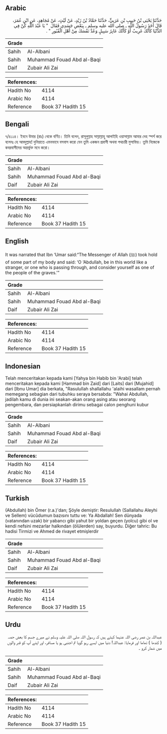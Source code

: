 ## Arabic


<div dir="rtl" lang="ar" style={{fontSize:'larger',backgroundColor:'#f8f9fa',padding:20}}>
حَدَّثَنَا يَحْيَى بْنُ حَبِيبِ بْنِ عَرَبِيٍّ، حَدَّثَنَا حَمَّادُ بْنُ زَيْدٍ، عَنْ لَيْثٍ، عَنْ مُجَاهِدٍ، عَنِ ابْنِ عُمَرَ، قَالَ أَخَذَ رَسُولُ اللَّهِ ـ صلى الله عليه وسلم ـ بِبَعْضِ جَسَدِي فَقَالَ ‏ "‏ يَا عَبْدَ اللَّهِ كُنْ فِي الدُّنْيَا كَأَنَّكَ غَرِيبٌ أَوْ كَأَنَّكَ عَابِرُ سَبِيلٍ وَعُدَّ نَفْسَكَ مِنْ أَهْلِ الْقُبُورِ ‏"‏ ‏.‏
</div>
<div style={{backgroundColor:'#f8f9fa',padding:20, marginBottom: 10}}><table> <thead> <tr> <th>Grade</th> <th></th> </tr> </thead> <tbody> <tr><td>Sahih</td><td>Al-Albani</td></tr><tr><td>Sahih</td><td>Muhammad Fouad Abd al-Baqi</td></tr><tr><td>Daif</td><td>Zubair Ali Zai</td></tr></tbody></table><table> <thead> <tr> <th>References:</th> <th></th> </tr> </thead> <tbody><tr><td>Hadith No</td><td>4114</td></tr><tr><td>Arabic No</td><td>4114</td></tr><tr><td>Reference</td><td>Book 37 Hadith 15</td></tr></tbody></table></div>

## Bengali


<div dir="ltr" lang="bn" style={{fontSize:'larger',backgroundColor:'#f8f9fa',padding:20}}>
৭/৪১১৪। ইবনে উমার (রাঃ) থেকে বর্ণিত। তিনি বলেন, রাসূলুল্লাহ সাল্লাল্লাহু আলাইহি ওয়াসাল্লাম আমার দেহ স্পর্শ করে বলেনঃ হে আবদুল্লাহ! দুনিয়াতে এমনভাবে বসবাস করো যেন তুমি একজন প্রবাসী অথবা পথচারী মুসাফির। তুমি নিজেকে কবরবাসীদের অন্তর্ভুক্ত মনে করো।
</div>
<div style={{backgroundColor:'#f8f9fa',padding:20, marginBottom: 10}}><table> <thead> <tr> <th>Grade</th> <th></th> </tr> </thead> <tbody> <tr><td>Sahih</td><td>Al-Albani</td></tr><tr><td>Sahih</td><td>Muhammad Fouad Abd al-Baqi</td></tr><tr><td>Daif</td><td>Zubair Ali Zai</td></tr></tbody></table><table> <thead> <tr> <th>References:</th> <th></th> </tr> </thead> <tbody><tr><td>Hadith No</td><td>4114</td></tr><tr><td>Arabic No</td><td>4114</td></tr><tr><td>Reference</td><td>Book 37 Hadith 15</td></tr></tbody></table></div>

## English


<div dir="ltr" lang="en" style={{fontSize:'larger',backgroundColor:'#f8f9fa',padding:20}}>
It was narrated that Ibn ‘Umar said:“The Messenger of Allah (ﷺ) took hold of some part of my body and said: ‘O ‘Abdullah, be in this world like a stranger, or one who is passing through, and consider yourself as one of the people of the graves.’”
</div>
<div style={{backgroundColor:'#f8f9fa',padding:20, marginBottom: 10}}><table> <thead> <tr> <th>Grade</th> <th></th> </tr> </thead> <tbody> <tr><td>Sahih</td><td>Al-Albani</td></tr><tr><td>Sahih</td><td>Muhammad Fouad Abd al-Baqi</td></tr><tr><td>Daif</td><td>Zubair Ali Zai</td></tr></tbody></table><table> <thead> <tr> <th>References:</th> <th></th> </tr> </thead> <tbody><tr><td>Hadith No</td><td>4114</td></tr><tr><td>Arabic No</td><td>4114</td></tr><tr><td>Reference</td><td>Book 37 Hadith 15</td></tr></tbody></table></div>

## Indonesian


<div dir="ltr" lang="id" style={{fontSize:'larger',backgroundColor:'#f8f9fa',padding:20}}>
Telah menceritakan kepada kami [Yahya bin Habib bin 'Arabi] telah menceritakan kepada kami [Hammad bin Zaid] dari [Laits] dari [Mujahid] dari [Ibnu Umar] dia berkata, "Rasulullah shallallahu 'alaihi wasallam pernah memegang sebagian dari tubuhku seraya bersabda: "Wahai Abdullah, jadilah kamu di dunia ini seakan-akan orang asing atau seorang pengembara, dan persiapkanlah dirimu sebagai calon penghuni kubur
</div>
<div style={{backgroundColor:'#f8f9fa',padding:20, marginBottom: 10}}><table> <thead> <tr> <th>Grade</th> <th></th> </tr> </thead> <tbody> <tr><td>Sahih</td><td>Al-Albani</td></tr><tr><td>Sahih</td><td>Muhammad Fouad Abd al-Baqi</td></tr><tr><td>Daif</td><td>Zubair Ali Zai</td></tr></tbody></table><table> <thead> <tr> <th>References:</th> <th></th> </tr> </thead> <tbody><tr><td>Hadith No</td><td>4114</td></tr><tr><td>Arabic No</td><td>4114</td></tr><tr><td>Reference</td><td>Book 37 Hadith 15</td></tr></tbody></table></div>

## Turkish


<div dir="ltr" lang="tr" style={{fontSize:'larger',backgroundColor:'#f8f9fa',padding:20}}>
(Abdullah) bin Ömer (r.a.)'dan; Şöyle demiştir: Resulullah (Sallallahu Aleyhi ve Sellem) vücûdumun bazısını tuttu ve: Ya Abdallah! Sen dünyada (vatanından uzak) bir yabancı gibi yahut bir yoldan geçen (yolcu) gibi ol ve kendi nefsini mezarlar halkından (ölülerden) say, buyurdu. Diğer tahric: Bu hadisi Tirmizi ve Ahmed de rivayet etmişlerdir
</div>
<div style={{backgroundColor:'#f8f9fa',padding:20, marginBottom: 10}}><table> <thead> <tr> <th>Grade</th> <th></th> </tr> </thead> <tbody> <tr><td>Sahih</td><td>Al-Albani</td></tr><tr><td>Sahih</td><td>Muhammad Fouad Abd al-Baqi</td></tr><tr><td>Daif</td><td>Zubair Ali Zai</td></tr></tbody></table><table> <thead> <tr> <th>References:</th> <th></th> </tr> </thead> <tbody><tr><td>Hadith No</td><td>4114</td></tr><tr><td>Arabic No</td><td>4114</td></tr><tr><td>Reference</td><td>Book 37 Hadith 15</td></tr></tbody></table></div>

## Urdu


<div dir="rtl" lang="ur" style={{fontSize:'larger',backgroundColor:'#f8f9fa',padding:20}}>
عبداللہ بن عمر رضی اللہ عنہما کہتے ہیں کہ رسول اللہ صلی اللہ علیہ وسلم نے میرے جسم کا بعض حصہ ( کندھا ) تھاما اور فرمایا: عبداللہ! دنیا میں ایسے رہو گویا تم اجنبی ہو یا مسافر، اور اپنے آپ کو قبر والوں میں شمار کرو ۔
</div>
<div style={{backgroundColor:'#f8f9fa',padding:20, marginBottom: 10}}><table> <thead> <tr> <th>Grade</th> <th></th> </tr> </thead> <tbody> <tr><td>Sahih</td><td>Al-Albani</td></tr><tr><td>Sahih</td><td>Muhammad Fouad Abd al-Baqi</td></tr><tr><td>Daif</td><td>Zubair Ali Zai</td></tr></tbody></table><table> <thead> <tr> <th>References:</th> <th></th> </tr> </thead> <tbody><tr><td>Hadith No</td><td>4114</td></tr><tr><td>Arabic No</td><td>4114</td></tr><tr><td>Reference</td><td>Book 37 Hadith 15</td></tr></tbody></table></div>
